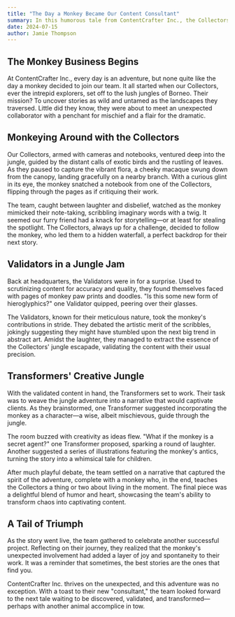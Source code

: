 ```yaml
---
title: "The Day a Monkey Became Our Content Consultant"
summary: In this humorous tale from ContentCrafter Inc., the Collectors embark on a jungle adventure in Borneo, where a mischievous monkey becomes an unexpected collaborator. The Validators face the challenge of deciphering monkey scribbles, while the Transformers creatively incorporate the monkey into a whimsical narrative. The story highlights the team's ability to turn chaos into captivating content, celebrating the joy of unexpected encounters.
date: 2024-07-15
author: Jamie Thompson
---
```



<Internship />

## The Monkey Business Begins

At ContentCrafter Inc., every day is an adventure, but none quite like the day a monkey decided to join our team. It all started when our Collectors, ever the intrepid explorers, set off to the lush jungles of Borneo. Their mission? To uncover stories as wild and untamed as the landscapes they traversed. Little did they know, they were about to meet an unexpected collaborator with a penchant for mischief and a flair for the dramatic.

## Monkeying Around with the Collectors

Our Collectors, armed with cameras and notebooks, ventured deep into the jungle, guided by the distant calls of exotic birds and the rustling of leaves. As they paused to capture the vibrant flora, a cheeky macaque swung down from the canopy, landing gracefully on a nearby branch. With a curious glint in its eye, the monkey snatched a notebook from one of the Collectors, flipping through the pages as if critiquing their work.

The team, caught between laughter and disbelief, watched as the monkey mimicked their note-taking, scribbling imaginary words with a twig. It seemed our furry friend had a knack for storytelling—or at least for stealing the spotlight. The Collectors, always up for a challenge, decided to follow the monkey, who led them to a hidden waterfall, a perfect backdrop for their next story.

## Validators in a Jungle Jam

Back at headquarters, the Validators were in for a surprise. Used to scrutinizing content for accuracy and quality, they found themselves faced with pages of monkey paw prints and doodles. "Is this some new form of hieroglyphics?" one Validator quipped, peering over their glasses.

The Validators, known for their meticulous nature, took the monkey's contributions in stride. They debated the artistic merit of the scribbles, jokingly suggesting they might have stumbled upon the next big trend in abstract art. Amidst the laughter, they managed to extract the essence of the Collectors' jungle escapade, validating the content with their usual precision.

## Transformers' Creative Jungle

With the validated content in hand, the Transformers set to work. Their task was to weave the jungle adventure into a narrative that would captivate clients. As they brainstormed, one Transformer suggested incorporating the monkey as a character—a wise, albeit mischievous, guide through the jungle.

The room buzzed with creativity as ideas flew. "What if the monkey is a secret agent?" one Transformer proposed, sparking a round of laughter. Another suggested a series of illustrations featuring the monkey's antics, turning the story into a whimsical tale for children.

After much playful debate, the team settled on a narrative that captured the spirit of the adventure, complete with a monkey who, in the end, teaches the Collectors a thing or two about living in the moment. The final piece was a delightful blend of humor and heart, showcasing the team's ability to transform chaos into captivating content.

## A Tail of Triumph

As the story went live, the team gathered to celebrate another successful project. Reflecting on their journey, they realized that the monkey's unexpected involvement had added a layer of joy and spontaneity to their work. It was a reminder that sometimes, the best stories are the ones that find you.

ContentCrafter Inc. thrives on the unexpected, and this adventure was no exception. With a toast to their new "consultant," the team looked forward to the next tale waiting to be discovered, validated, and transformed—perhaps with another animal accomplice in tow.
